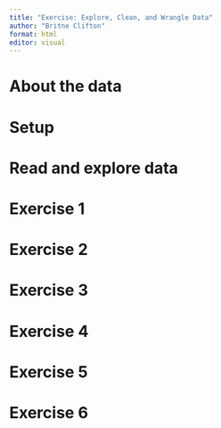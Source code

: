```yaml
---
title: "Exercise: Explore, Clean, and Wrangle Data"
author: "Britne Clifton"
format: html
editor: visual
---
```


# About the data

# Setup

# Read and explore data

# Exercise 1

# Exercise 2

# Exercise 3

# Exercise 4

# Exercise 5

# Exercise 6






